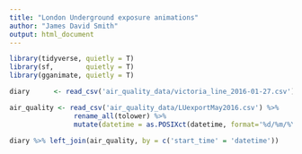 ```yaml
---
title: "London Underground exposure animations"
author: "James David Smith"
output: html_document
---
```


```r
library(tidyverse, quietly = T)
library(sf,        quietly = T)
library(gganimate, quietly = T)
```

```r
diary      <- read_csv('air_quality_data/victoria_line_2016-01-27.csv')

air_quality <- read_csv('air_quality_data/LUexportMay2016.csv') %>%
                rename_all(tolower) %>%
                mutate(datetime = as.POSIXct(datetime, format='%d/%m/%Y %H:%M'))

diary %>% left_join(air_quality, by = c('start_time' = 'datetime'))

```